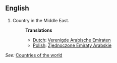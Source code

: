 ==English==

# Country in the Middle East.
#:'''Translations'''
#:*[[Dutch]]: [[Verenigde Arabische Emiraten]]
#:*[[Polish]]: [[Zjednoczone Emiraty Arabskie]]

''See:'' [[Countries of the world]]